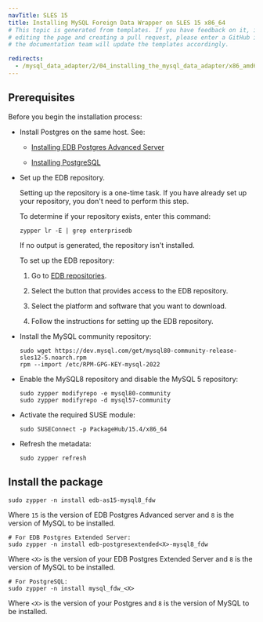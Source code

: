```yaml
---
navTitle: SLES 15
title: Installing MySQL Foreign Data Wrapper on SLES 15 x86_64
# This topic is generated from templates. If you have feedback on it, instead of
# editing the page and creating a pull request, please enter a GitHub issue and
# the documentation team will update the templates accordingly.

redirects:
  - /mysql_data_adapter/2/04_installing_the_mysql_data_adapter/x86_amd64/mysql_sles15_x86
---
```


## Prerequisites

Before you begin the installation process:

- Install Postgres on the same host. See:

  - [Installing EDB Postgres Advanced Server](/epas/latest/installing/)

  - [Installing PostgreSQL](https://www.postgresql.org/download/)

- Set up the EDB repository.

  Setting up the repository is a one-time task. If you have already set up your repository, you don't need to perform this step.

  To determine if your repository exists, enter this command:

  `zypper lr -E | grep enterprisedb`

  If no output is generated, the repository isn't installed.

  To set up the EDB repository:

  1. Go to [EDB repositories](https://www.enterprisedb.com/repos-downloads).

  1. Select the button that provides access to the EDB repository.

  1. Select the platform and software that you want to download.

  1. Follow the instructions for setting up the EDB repository.

- Install the MySQL community repository:
  ```shell
  sudo wget https://dev.mysql.com/get/mysql80-community-release-sles12-5.noarch.rpm
  rpm --import /etc/RPM-GPG-KEY-mysql-2022
  ```
- Enable the MySQL8 repository and disable the MySQL 5 repository:

  ```shell
  sudo zypper modifyrepo -e mysql80-community
  sudo zypper modifyrepo -d mysql57-community
  ```

- Activate the required SUSE module:
  ```shell
  sudo SUSEConnect -p PackageHub/15.4/x86_64

  ```
- Refresh the metadata:
  ```shell
  sudo zypper refresh
  ```

## Install the package

```shell
sudo zypper -n install edb-as15-mysql8_fdw
```

Where `15` is the version of EDB Postgres Advanced server and `8` is the version of MySQL to be installed.

```shell
# For EDB Postgres Extended Server:
sudo zypper -n install edb-postgresextended<X>-mysql8_fdw
```

Where `<X>` is the version of your EDB Postgres Extended Server and `8` is the version of MySQL to be installed.

```shell
# For PostgreSQL:
sudo zypper -n install mysql_fdw_<X>
```

Where `<X>` is the version of your Postgres and `8` is the version of MySQL to be installed.
